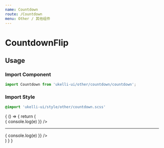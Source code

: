 ```yaml
---
name: Countdown
route: /Countdown
menu: Other / 其他组件
---
```




# CountdownFlip

<PropsTable of={CountdownFlip} />

## Usage

### Import Component

```js
import Countdown from 'ukelli-ui/other/countdown/countdown';
```

### Import Style

```scss
@import 'ukelli-ui/style/other/countdown.scss'
```

<Playground className="bg_default">
  {
    () => {
      return (
        <div>
          <CountdownFlip
            start={66}
            height={40}
            width={60}
            onTimeout={e => {
              console.log(e)
            }} />
          <hr />
          <CountdownFlip
            start={66}
            needProgress
            onTimeout={e => {
              console.log(e)
            }} />
        </div>
      )
    }
  }
</Playground>
